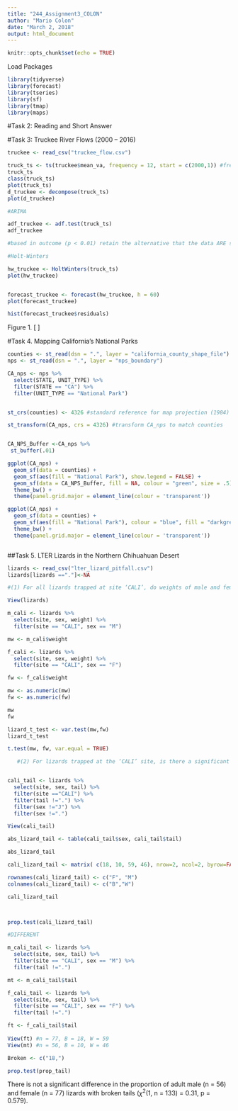 ```yaml
---
title: "244_Assignment3_COLON"
author: "Mario Colon"
date: "March 2, 2018"
output: html_document
---
```


```r
knitr::opts_chunk$set(echo = TRUE)
```

Load Packages

```r

library(tidyverse)
library(forecast)
library(tseries)
library(sf)
library(tmap)
library(maps)

```


#Task 2: Reading and Short Answer

#Task 3: Truckee River Flows (2000 – 2016)

```r

truckee <- read_csv("truckee_flow.csv")

truck_ts <- ts(truckee$mean_va, frequency = 12, start = c(2000,1)) #frequency = 12 means months/year
truck_ts
class(truck_ts)
plot(truck_ts)
d_truckee <- decompose(truck_ts)
plot(d_truckee)

#ARIMA

adf_truckee <- adf.test(truck_ts)
adf_truckee

#based in outcome (p < 0.01) retain the alternative that the data ARE stationary

#Holt-Winters

hw_truckee <- HoltWinters(truck_ts) 
plot(hw_truckee)


forecast_truckee <- forecast(hw_truckee, h = 60) 
plot(forecast_truckee)

hist(forecast_truckee$residuals)

```
Figure 1. [ ]


#Task 4. Mapping California’s National Parks

```r

counties <- st_read(dsn = ".", layer = "california_county_shape_file")
nps <- st_read(dsn = ".", layer = "nps_boundary")

CA_nps <- nps %>% 
  select(STATE, UNIT_TYPE) %>% 
  filter(STATE == "CA") %>% 
  filter(UNIT_TYPE == "National Park")


st_crs(counties) <- 4326 #standard reference for map projection (1984)

st_transform(CA_nps, crs = 4326) #transform CA_nps to match counties 


CA_NPS_Buffer <-CA_nps %>%
 st_buffer(.01)

ggplot(CA_nps) +
  geom_sf(data = counties) +
  geom_sf(aes(fill = "National Park"), show.legend = FALSE) +
  geom_sf(data = CA_NPS_Buffer, fill = NA, colour = "green", size = .5) +
  theme_bw() +
  theme(panel.grid.major = element_line(colour = 'transparent'))

ggplot(CA_nps) +
  geom_sf(data = counties) +
  geom_sf(aes(fill = "National Park"), colour = "blue", fill = "darkgreen") +
  theme_bw() +
  theme(panel.grid.major = element_line(colour = 'transparent'))



```

##Task 5. LTER Lizards in the Northern Chihuahuan Desert

```r

lizards <- read_csv("lter_lizard_pitfall.csv")
lizards[lizards =="."]<-NA

#(1) For all lizards trapped at site ‘CALI’, do weights of male and female adult lizards differ significantly?

View(lizards)

m_cali <- lizards %>% 
  select(site, sex, weight) %>% 
  filter(site == "CALI", sex == "M")

mw <- m_cali$weight

f_cali <- lizards %>% 
  select(site, sex, weight) %>% 
  filter(site == "CALI", sex == "F")

fw <- f_cali$weight

mw <- as.numeric(mw)
fw <- as.numeric(fw)

mw
fw

lizard_t_test <- var.test(mw,fw)
lizard_t_test

t.test(mw, fw, var.equal = TRUE)

   #(2) For lizards trapped at the ‘CALI’ site, is there a significant difference in the proportion of adult male and female lizards with broken tails?


cali_tail <- lizards %>% 
  select(site, sex, tail) %>% 
  filter(site =="CALI") %>%
  filter(tail !=".") %>% 
  filter(sex !="J") %>% 
  filter(sex !=".")

View(cali_tail)

abs_lizard_tail <- table(cali_tail$sex, cali_tail$tail)

abs_lizard_tail

cali_lizard_tail <- matrix( c(18, 10, 59, 46), nrow=2, ncol=2, byrow=FALSE)

rownames(cali_lizard_tail) <- c("F", "M")
colnames(cali_lizard_tail) <- c("B","W")

cali_lizard_tail



prop.test(cali_lizard_tail)

#DIFFERENT

m_cali_tail <- lizards %>% 
  select(site, sex, tail) %>% 
  filter(site == "CALI", sex == "M") %>% 
  filter(tail !=".") 

mt <- m_cali_tail$tail

f_cali_tail <- lizards %>% 
  select(site, sex, tail) %>% 
  filter(site == "CALI", sex == "F") %>% 
  filter(tail !=".")

ft <- f_cali_tail$tail
 
View(ft) #n = 77, B = 18, W = 59 
View(mt) #n = 56, B = 10, W = 46

Broken <- c("18,")

prop.test(prop_tail)

```

There is not a significant difference in the proportion of adult male (n = 56) and female (n = 77) lizards with broken tails ($\chi$^2^(1, n = 133) = 0.31, p = 0.579).